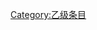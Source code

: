 {{catmore1|[[Wikipedia:建筑专题|Wikipedia:建筑专题]]}}
{{Articles by Quality| topic=建筑|project=建筑|format=TOC}}
{{Wikipedia category}}
{{emptycat}}

[[Category:乙级条目|Category:乙级条目]]